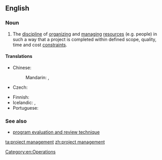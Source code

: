 ==English==
{{wikipedia}}

===Noun===
{{en-noun|head=[[project]] [[management]]|-}}

# {{context|operations|lang=en}} The [[discipline]] of [[organize|organizing]] and [[manage|managing]] [[resources]] (e.g. people) in such a way that a project is completed within defined scope, quality, time and cost [[constraint]]s.

====Translations====
{{trans-top|discipline of organizing and managing project resources}}
* Chinese:
*: Mandarin: {{t+|cmn|項目管理|sc=Hani}}, {{t|cmn|项目管理|tr=xiàngmù guǎnlǐ|sc=Hani}}
* Czech: {{t|cs|řízení projektů|n}}
{{trans-mid}}
* Finnish: {{t|fi|projektijohtaminen}}
* Icelandic: {{t|is|verkefnastjórnun|f}}, {{t|is|verkefnisstjórnun|f}}
* Portuguese: {{t+|pt|gerenciamento de projetos|m}}
{{trans-bottom}}

===See also===
* [[program evaluation and review technique]]

[[Category:en:Operations]]

[[ta:project management]]
[[zh:project management]]